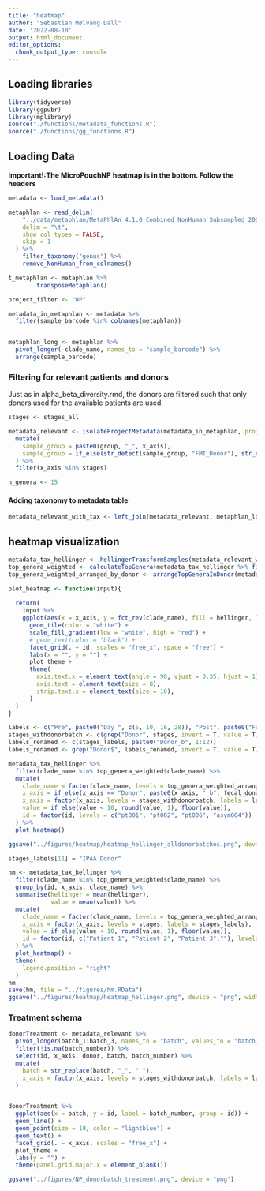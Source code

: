 ```yaml
---
title: "heatmap"
author: "Sebastian Mølvang Dall"
date: '2022-08-10'
output: html_document
editor_options: 
  chunk_output_type: console
---
```


## Loading libraries

```r
library(tidyverse)
library(ggpubr)
library(mplibrary)
source("./functions/metadata_functions.R")
source("./functions/gg_functions.R")
```

## Loading Data

**Important!:The MicroPouchNP heatmap is in the bottom. Follow the headers**

```r
metadata <- load_metadata()

metaphlan <- read_delim(
    "../data/metaphlan/MetaPhlAn_4.1.0_Combined_NonHuman_Subsampled_2000000_profile.txt", 
    delim = "\t", 
    show_col_types = FALSE, 
    skip = 1
  ) %>% 
    filter_taxonomy("genus") %>% 
    remove_NonHuman_from_colnames()

t_metaphlan <- metaphlan %>%
        transposeMetaphlan()

project_filter <- "NP"
```

```r
metadata_in_metaphlan <- metadata %>%
  filter(sample_barcode %in% colnames(metaphlan))


metaphlan_long <- metaphlan %>%
  pivot_longer(-clade_name, names_to = "sample_barcode") %>%
  arrange(sample_barcode)
```

### Filtering for relevant patients and donors

Just as in alpha_beta_diversity.rmd, the donors are filtered such that only donors used for the available patients are used.

```r
stages <- stages_all

metadata_relevant <- isolateProjectMetadata(metadata_in_metaphlan, project_filter = "NP") %>%
  mutate(
    sample_group = paste0(group, "_", x_axis),
    sample_group = if_else(str_detect(sample_group, "FMT_Donor"), str_remove(sample_group, "FMT_"), sample_group)
  ) %>%
  filter(x_axis %in% stages)

n_genera <- 15
```

#### Adding taxonomy to metadata table

```r
metadata_relevant_with_tax <- left_join(metadata_relevant, metaphlan_long)
```

## heatmap visualization 
```r
metadata_tax_hellinger <- hellingerTransformSamples(metadata_relevant_with_tax)
top_genera_weighted <- calculateTopGenera(metadata_tax_hellinger %>% filter(clade_name != "UNCLASSIFIED"), n_genera = n_genera)
top_genera_weighted_arranged_by_donor <- arrangeTopGeneraInDonor(metadata_tax_hellinger, top_genera_weighted)
```


```r
plot_heatmap <- function(input){
  
  return(
    input %>% 
    ggplot(aes(x = x_axis, y = fct_rev(clade_name), fill = hellinger, label = value)) +
      geom_tile(color = "white") +
      scale_fill_gradient(low = "white", high = "red") +
      # geom_text(color = "black") +
      facet_grid(. ~ id, scales = "free_x", space = "free") +
      labs(x = "", y = "") +
      plot_theme +
      theme(
        axis.text.x = element_text(angle = 90, vjust = 0.35, hjust = 1),
        axis.text = element_text(size = 8),
        strip.text.x = element_text(size = 10),
      )
  )
}
```



```r
labels <- c("Pre", paste0("Day ", c(5, 10, 16, 28)), "Post", paste0("Follow-up ", c(1, 3, 6, 12), "M"), paste0("Donor_b", 1:12))
stages_withdonorbatch <- c(grep("Donor", stages, invert = T, value = T), paste0("Donor_b", 1:12))
labels_renamed <- c(stages_labels, paste0("Donor_b", 1:12)) 
labels_renamed <- grep("Donor$", labels_renamed, invert = T, value = T)

metadata_tax_hellinger %>%
  filter(clade_name %in% top_genera_weighted$clade_name) %>%
  mutate(
    clade_name = factor(clade_name, levels = top_genera_weighted_arranged_by_donor$clade_name),
    x_axis = if_else(x_axis == "Donor", paste0(x_axis, "_b", fecal_donation_number), x_axis),
    x_axis = factor(x_axis, levels = stages_withdonorbatch, labels = labels_renamed),
    value = if_else(value < 10, round(value, 1), floor(value)),
    id = factor(id, levels = c("pt001", "pt002", "pt006", "asym004"))
  ) %>%
  plot_heatmap()

ggsave("../figures/heatmap/heatmap_hellinger_alldonorbatches.png", device = "png", width = 20, height = 10)
```


```r
stages_labels[11] = "IPAA Donor"

hm <- metadata_tax_hellinger %>%
  filter(clade_name %in% top_genera_weighted$clade_name) %>%
  group_by(id, x_axis, clade_name) %>%
  summarise(hellinger = mean(hellinger),
            value = mean(value)) %>%
  mutate(
    clade_name = factor(clade_name, levels = top_genera_weighted_arranged_by_donor$clade_name),
    x_axis = factor(x_axis, levels = stages, labels = stages_labels),
    value = if_else(value < 10, round(value, 1), floor(value)),
    id = factor(id, c("Patient 1", "Patient 2", "Patient 3",""), levels = c("pt001", "pt002", "pt006", "asym004"))
  ) %>%
  plot_heatmap() +
  theme(
    legend.position = "right"
  )
hm
save(hm, file = "../figures/hm.RData")
ggsave("../figures/heatmap/heatmap_hellinger.png", device = "png", width = 15, height = 10)
```


### Treatment schema

```r
donorTreatment <- metadata_relevant %>%
  pivot_longer(batch_1:batch_3, names_to = "batch", values_to = "batch_number") %>%
  filter(!is.na(batch_number)) %>%
  select(id, x_axis, donor, batch, batch_number) %>%
  mutate(
    batch = str_replace(batch, "_", " "),
    x_axis = factor(x_axis, levels = stages_withdonorbatch, labels = labels)
  )


donorTreatment %>%
  ggplot(aes(x = batch, y = id, label = batch_number, group = id)) +
  geom_line() +
  geom_point(size = 10, color = "lightblue") +
  geom_text() +
  facet_grid(. ~ x_axis, scales = "free_x") +
  plot_theme +
  labs(y = "") +
  theme(panel.grid.major.x = element_blank())

ggsave("../figures/NP_donorbatch_treatment.png", device = "png")
```




